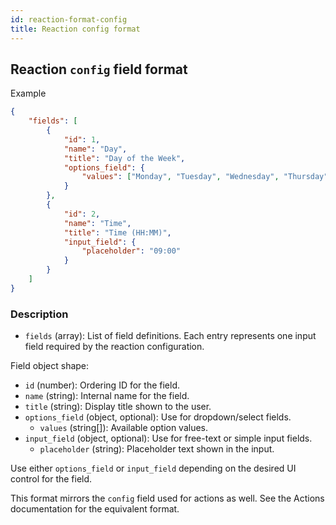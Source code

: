 ```yaml
---
id: reaction-format-config
title: Reaction config format
---
```


## Reaction `config` field format

Example

```json
{
    "fields": [
        {
            "id": 1,
            "name": "Day",
            "title": "Day of the Week",
            "options_field": {
                "values": ["Monday", "Tuesday", "Wednesday", "Thursday", "Friday", "Saturday", "Sunday"]
            }
        },
        {
            "id": 2,
            "name": "Time",
            "title": "Time (HH:MM)",
            "input_field": {
                "placeholder": "09:00"
            }
        }
    ]
}
```

### Description

- `fields` (array): List of field definitions. Each entry represents one input field required by the reaction configuration.

Field object shape:

- `id` (number): Ordering ID for the field.
- `name` (string): Internal name for the field.
- `title` (string): Display title shown to the user.
- `options_field` (object, optional): Use for dropdown/select fields.
    - `values` (string[]): Available option values.
- `input_field` (object, optional): Use for free-text or simple input fields.
    - `placeholder` (string): Placeholder text shown in the input.

Use either `options_field` or `input_field` depending on the desired UI control for the field.

This format mirrors the `config` field used for actions as well. See the Actions documentation for the equivalent format.
